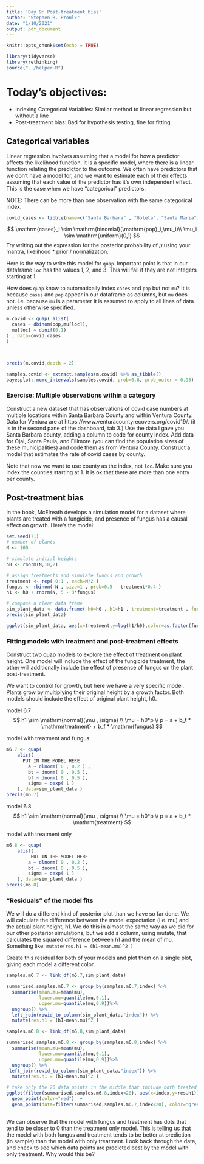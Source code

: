 ```yaml
---
title: 'Day 9: Post-treatment bias'
author: "Stephen R. Proulx"
date: "1/10/2021"
output: pdf_document
---
```


```r
knitr::opts_chunk$set(echo = TRUE)

library(tidyverse)
library(rethinking)
source("../helper.R")

```

# Today's objectives:  

* Indexing Categorical Variables: Similar method to linear regression but without a line      
* Post-treatment bias: Bad for hypothesis testing, fine for fitting

 


## Categorical variables
Linear regression involves assuming that a model for how a predictor affects the likelihood function. It is a specific model, where there is a linear function relating the predictor to the outcome. We often have predictors that we don't have a model for, and we want to estimate each of their effects assuming that each value of the predictor has it's own independent effect. This is the case when we have "categorical" predictors.


NOTE: There can be more than one observation with the same categorical index.  
```r
 

covid_cases <- tibble(name=c("Santa Barbara" , "Goleta", "Santa Maria"), loc=c(1,2,3), pop=c(92100,31100,107000) , cases=c(14721,5079,22741))


```



$$
\mathrm{cases}_i \sim \mathrm{binomial}(\mathrm{pop}_i,\mu_i)\\
\mu_i \sim \mathrm{uniform}(0,1)
$$
Try writing out the expression for the posterior probability of $\mu$ using your mantra, likelihood * prior / normalization.


Here is the way to write this model for `quap`. Important point is that in our dataframe `loc` has the values 1, 2, and 3. This will fail if they are not integers starting at 1.

How does `quap` know to automatically index `cases` and `pop` but not `mu`? It is because `cases` and `pop` appear in our dataframe as columns, but `mu` does not. i.e. because `mu` is a parameter it is assumed to apply to all lines of data unless otherwise specified. 
```r
m.covid <- quap( alist(
  cases ~ dbinom(pop,mu[loc]),
  mu[loc] ~ dunif(0,1)
) , data=covid_cases 
)



precis(m.covid,depth = 2)
```


```r
samples.covid <- extract.samples(m.covid) %>% as_tibble()
bayesplot::mcmc_intervals(samples.covid, prob=0.8, prob_outer = 0.95)
```
 
### Exercise: Multiple observations within a category
Construct a new dataset that has observations of covid case numbers at multiple locations within Santa Barbara County and within Ventura County. Data for Ventura are at https://www.venturacountyrecovers.org/covid19/. (it is in the second pane of the dashboard, tab 3.) Use the data I gave you Santa Barbara county, adding a column to code for county index. Add data for Ojai, Santa Paula, and Fillmore (you can find the population sizes of these municipalities) and code them as from Ventura County. Construct a model that estimates the rate of covid cases by county. 

Note that now we want to use county as the index, not `loc`. Make sure you index the counties starting at 1. It is ok that there are more than one entry per county. 






## Post-treatment bias
In the book, McElreath develops a simulation model for a dataset where plants are treated with a fungicide, and presence of fungus has a causal effect on growth. Here's the model: 
```r
set.seed(71)
# number of plants
N <- 100

# simulate initial heights
h0 <- rnorm(N,10,2)

# assign treatments and simulate fungus and growth
treatment <- rep( 0:1 , each=N/2 )
fungus <- rbinom( N , size=1 , prob=0.5 - treatment*0.4 )
h1 <- h0 + rnorm(N, 5 - 3*fungus)

# compose a clean data frame
sim_plant_data <- data.frame( h0=h0 , h1=h1 , treatment=treatment , fungus=fungus )
precis(sim_plant_data)


```
```r
ggplot(sim_plant_data, aes(x=treatment,y=log(h1/h0),color=as.factor(fungus)))+geom_jitter(width=0.25,height=0)
```


### Fitting models with treatment and post-treatment effects
Construct two quap models to explore the effect of treatment on plant height. One model will include the effect of the fungicide treatment, the other will additionally include the effect of presence of fungus on the plant post-treatment. 

We want to control for growth, but here we have a very specific model. Plants grow by multiplying their original height by a growth factor. Both models should include the effect of original plant height, h0.

model 6.7
$$
h1 \sim \mathrm{normal}(\mu , \sigma) \\
\mu = h0*p \\
p = a + b_t * \mathrm{treatment} + b_f * \mathrm{fungus}
$$

model with treatment and fungus
```r
m6.7 <- quap(
    alist(
      PUT IN THE MODEL HERE
        a ~ dlnorm( 0 , 0.2 ) ,
        bt ~ dnorm( 0 , 0.5 ),
        bf ~ dnorm( 0 , 0.5 ),
        sigma ~ dexp( 1 )
    ), data=sim_plant_data )
precis(m6.7)
```


model 6.8
$$
h1 \sim \mathrm{normal}(\mu , \sigma) \\
\mu = h0*p \\
p = a + b_t * \mathrm{treatment} 
$$

model with treatment only
```r
m6.8 <- quap(
    alist(
         PUT IN THE MODEL HERE
        a ~ dlnorm( 0 , 0.2 ),
        bt ~ dnorm( 0 , 0.5 ),
        sigma ~ dexp( 1 )
    ), data=sim_plant_data )
precis(m6.8)


```


### "Residuals" of the model fits
We will do a different kind of posterior plot than we have so far done. We will calculate the difference between the model expectation (i.e. mu) and the actual plant height, h1. We do this in almost the same way as we did for our other posterior simulations, but we add a column, using mutate, that calculates the squared difference between h1 and the mean of mu. Something like: `mutate(res.h1 = (h1-mean.mu)^2 )`

Create this residual for both of your models and plot them on a single plot, giving each model a different color.

```r

samples.m6.7 <- link_df(m6.7,sim_plant_data)

summarised.samples.m6.7 <- group_by(samples.m6.7,index) %>%
  summarise(mean.mu=mean(mu),
            lower.mu=quantile(mu,0.1),
            upper.mu=quantile(mu,0.9))%>%
  ungroup() %>%
  left_join(rowid_to_column(sim_plant_data,"index")) %>%
  mutate(res.h1 = (h1-mean.mu)^2 )

```

```r
samples.m6.8 <- link_df(m6.8,sim_plant_data)

summarised.samples.m6.8 <- group_by(samples.m6.8,index) %>%
  summarise(mean.mu=mean(mu),
            lower.mu=quantile(mu,0.1),
            upper.mu=quantile(mu,0.9))%>%
  ungroup() %>%
 left_join(rowid_to_column(sim_plant_data,"index")) %>%
  mutate(res.h1 = (h1-mean.mu)^2 )
```


```r
# take only the 20 data points in the middle that include both treated and untreated plands so we can see what is going on more clearly.
ggplot(filter(summarised.samples.m6.8,index<20), aes(x=index,y=res.h1))+
  geom_point(color="red")  +
  geom_point(data=filter(summarised.samples.m6.7,index<20), color="green")
  
```

We can observe that the model with fungus and treatment has dots that tend to be closer to 0 than the treatment only model. This is telling us that the model with both fungus and treatment tends to be better at prediction (in sample) than the model with only treatment. Look back through the data, and check to see which data points are predicted best by the model with only treatment. Why would this be?


